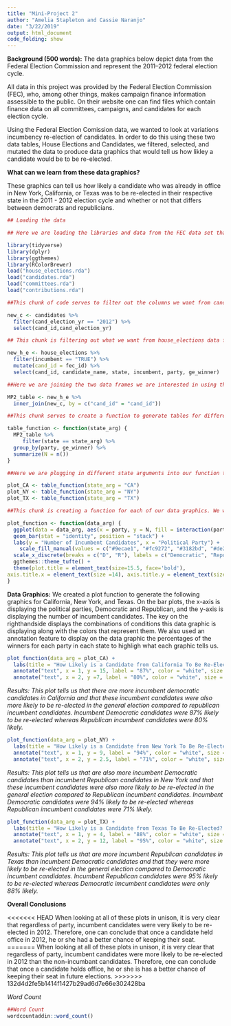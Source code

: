 ```yaml
---
title: "Mini-Project 2"
author: "Amelia Stapleton and Cassie Naranjo"
date: "3/22/2019"
output: html_document
code_folding: show
---
```


**Background (500 words):**
The data graphics below depict data from the Federal Election Commission and represent the 2011–2012 federal election cycle.

All data in this project was provided by the Federal Election Commission (FEC), who, among other things, makes campaign finance information assessible to the public. On their website one can find files which contain finance data on all committees, campaigns, and candidates for each election cycle. 

Using the Federal Election Comission data, we wanted to look at variations incumbency re-election of candidates. In order to do this using these two data tables, House Elections and Candidates, we filtered, selected, and mutated the data to produce data graphics that would tell us how likley a candidate would be to be re-elected.

**What can we learn from these data graphics?**

These graphics can tell us how likely a candidate who was already in office in New York, California, or Texas was to be re-elected in their respective state in the 2011 - 2012 election cycle and whether or not that differs between democrats and republicians.


```r
## Loading the data

## Here we are loading the libraries and data from the FEC data set that we need to create our data graphic. We will use the tidyverse ggplot features, dplyr features to wrangle the data, ggthemes to make our graphic more aestheically pleasing, and RColorBrewer to load in specific colors into our graphic.

library(tidyverse)
library(dplyr)
library(ggthemes)
library(RColorBrewer)
load("house_elections.rda")
load("candidates.rda")
load("committees.rda")
load("contributions.rda")
```

```r
##This chunk of code serves to filter out the columns we want from candidates data set. We only want to look at the year 2012 so we are filtering out all the other years and we also need to select for the cand_id in order to create a common variable between this and another data set.

new_c <- candidates %>%
  filter(cand_election_yr == "2012") %>%
  select(cand_id,cand_election_yr)
```

```r
## This chunk is filtering out what we want from house_elections data frame. We are only interested in the incumbent = TRUE data, along with the candidate_name, states, party, and whetehr or not the candidate was re-elected. We also needed to mutate cand_id to equal fec_id to create a common variable in order to join the datasets.

new_h_e <- house_elections %>%
  filter(incumbent == "TRUE") %>%
  mutate(cand_id = fec_id) %>%
  select(cand_id, candidate_name, state, incumbent, party, ge_winner)
```

```r
##Here we are joining the two data frames we are interested in using the common variable of cand_id.

MP2_table <- new_h_e %>%
  inner_join(new_c, by = c("cand_id" = "cand_id"))
```

```r
##This chunk serves to create a function to generate tables for different states that will summarize the amount of candidates who were re-elected and who make up each party.

table_function <- function(state_arg) {
  MP2_table %>%
     filter(state == state_arg) %>%
  group_by(party, ge_winner) %>%
  summarize(N = n())
}
```

```r
##Here we are plugging in different state arguments into our function to generate plots for each state.

plot_CA <- table_function(state_arg = "CA")
plot_NY <- table_function(state_arg = "NY")
plot_TX <- table_function(state_arg = "TX")
```

```r
##This chunk is creating a function for each of our data graphics. We wanted to make a stacker bar graphic and have different colors represent democratic winners and losers as well as republican winners and losers.

plot_function <- function(data_arg) {
  ggplot(data = data_arg, aes(x = party, y = N, fill = interaction(party, ge_winner))) +
  geom_bar(stat = "identity", position = "stack") +
  labs(y = "Number of Incumbent Candidates", x = "Political Party") +
    scale_fill_manual(values = c("#9ecae1", "#fc9272", "#3182bd", "#de2d26"), name = "Condition", labels = c("Democratic Nonwinner", "Republican Nonwinner", "Democratic Winner", "Republican Winner"))+
  scale_x_discrete(breaks = c("D", "R"), labels = c("Democratic", "Republican")) +
  ggthemes::theme_tufte() +
  theme(plot.title = element_text(size=15.5, face='bold'),
axis.title.x = element_text(size =14), axis.title.y = element_text(size = 14), axis.ticks.length = (unit(.20, "cm")))
}

```

**Data Graphics:**
We created a plot function to generate the following graphics for California, New York, and Texas. On the bar plots, the x-axis is displaying the political parties, Democratic and Republican, and the y-axis is displaying the number of incumbent candidates. The key on the righthandside displays the combinations of conditions this data graphic is displaying along with the colors that represent them. We also used an annotation feature to display on the data graphic the percentages of the winners for each party in each state to highligh what each graphic tells us.

```r
plot_function(data_arg = plot_CA) +
  labs(title = "How Likely is a Candidate from California To Be Re-Elected? (2012)") +
  annotate("text", x = 1, y = 15, label = "87%", color = "white", size = 8, fontface = 'bold') +
  annotate("text", x = 2, y =7, label = "80%", color = "white", size = 8, fontface = 'bold')
```


*Results: This plot tells us that there are more incumbent democratic candidates in California and that these incumbent candidates were also more likely to be re-elected in the general election compared to republican incumbent candidates. Incumbent Democratic candidates were 87% likely to be re-elected whereas Republican incumbent candidates were 80% likely.*

```r
plot_function(data_arg = plot_NY) +
  labs(title = "How Likely is a Candidate from New York To Be Re-Elected? (2012)") +
  annotate("text", x = 1, y = 9, label = "94%", color = "white", size = 8, fontface = 'bold') +
  annotate("text", x = 2, y = 2.5, label = "71%", color = "white", size = 8, fontface = 'bold')
```


*Results: This plot tells us that are also more incumbent Democratic candidates than incumbent Republican candidates in New York and that these incumbent candidates were also more likely to be re-elected in the general election compared to Republican incumbent candidates. Incumbent Democratic candidates were 94% likely to be re-elected whereas Republican imcumbent candidates were 71% likely.*

```r
plot_function(data_arg = plot_TX) +
  labs(title = "How Likely is a Candidate from Texas To Be Re-Elected? (2012)") +
  annotate("text", x = 1, y = 4, label = "88%", color = "white", size = 8, fontface = 'bold') +
  annotate("text", x = 2, y = 12, label = "95%", color = "white", size = 8, fontface = 'bold')
```


*Results: This plot tells us that are more incumbent Republican candidates in Texas than incumbent Democratic candidates and that they were more likely to be re-elected in the general election compared to Democratic incumbent candidates. Incumbent Republican candidates were 95% likely to be re-elected whereas Democratic imcumbent candidates were only 88% likely.*

**Overall Conclusions**

<<<<<<< HEAD
When looking at all of these plots in unison, it is very clear that regardless of party, incumbent candidates were very likely to be re-elected in 2012. Therefore, one can conclude that once a candidate held office in 2012, he or she had a better chance of keeping their seat.
=======
When looking at all of these plots in unison, it is very clear that regardless of party, incumbent candidates were more likely to be re-elected in 2012 than the non-incumbant candidates. Therefore, one can conclude that once a candidate holds office, he or she is has a better chance of keeping their seat in future elections.
>>>>>>> 132d4d2fe5b1414f1427b29ad6d7e66e302428ba

*Word Count*
```r
##Word Count
wordcountaddin::word_count()
```

